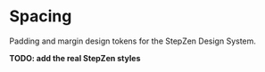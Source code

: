 
<Meta title="Tokens/Spacing" />

# Spacing

Padding and margin design tokens for the StepZen Design System.

**TODO: add the real StepZen styles**